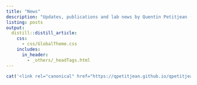 ```yaml
---
title: "News"
description: "Updates, publications and lab news by Quentin Petitjean (INRAE)."
listing: posts
output:
  distill::distill_article:
    css:
      - css/GlobalTheme.css
    includes:
      in_header:
        - _others/_headTags.html
---
```


```r
cat('<link rel="canonical" href="https://qpetitjean.github.io/qpetitjean_distill/news.html">')
```